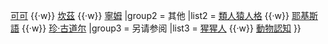 {{Navbox
|name  = 人科知性
|title = [[人科]][[知性]]
|image = 
|group1 = 著名猿<br>的[[語言]]学习
|list1 =  {{Nowrap begin}}[[華秀 (猩猩)|華秀]] {{·w}} [[可可 (大猩猩)|可可]] {{·w}} [[坎茲]] {{·w}} [[寧姆]] {{Nowrap end}}
|group2 = 其他
|list2  = {{Nowrap begin}}[[類人猿人格]] {{·w}} [[耶基斯語]] {{·w}} [[珍·古道尔]]{{Nowrap end}}
|group3 = 另请参阅
|list3  = {{Nowrap begin}}[[猩猩人]] {{·w}} [[動物認知]]{{Nowrap end}}
}}